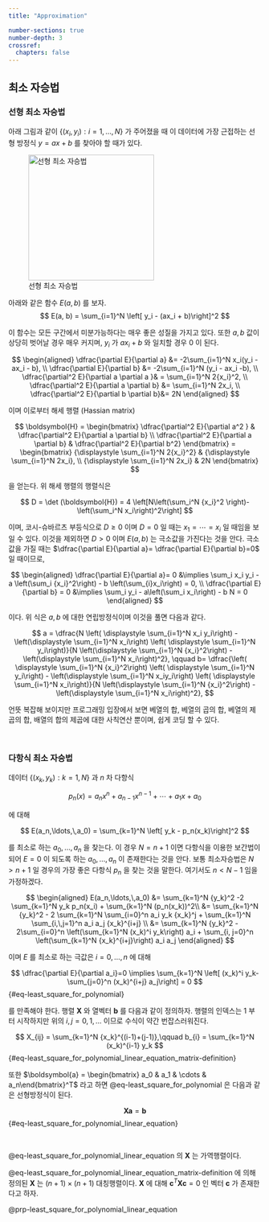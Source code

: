 ```yaml
---
title: "Approximation"

number-sections: true
number-depth: 3
crossref:
  chapters: false
---
```


## 최소 자승법

### 선형 최소 자승법

아래 그림과 같이 $\{(x_i,\,y_i) : i = 1,\ldots, N\}$ 가 주어졌을 때 이 데이터에 가장 근접하는 선형 방정식 $y=ax+b$ 를 찾아야 할 때가 있다.

![선형 최소 자승법](ch13_approximations/images/fig-linear_approximation-1.png){#fig-linear_lieast_seuare width=250}

아래와 같은 함수 $E(a,\,b)$ 를 보자.
$$
E(a, b) = \sum_{i=1}^N \left[ y_i - (ax_i + b)\right]^2
$$

이 함수는 모든 구간에서 미분가능하다는 매우 좋은 성질을 가지고 있다. 또한 $a,\,b$ 값이 상당히 벗어날 경우 매우 커지며, $y_i$ 가 $ax_i +b$ 와 일치할 경우 $0$ 이 된다. 

$$
\begin{aligned}
\dfrac{\partial E}{\partial a} &= -2\sum_{i=1}^N x_i(y_i - ax_i - b), \\
\dfrac{\partial E}{\partial b} &= -2\sum_{i=1}^N (y_i - ax_i -b), \\
\dfrac{\partial^2 E}{\partial a \partial a }& = \sum_{i=1}^N 2{x_i}^2, \\
\dfrac{\partial^2 E}{\partial a \partial b} &= \sum_{i=1}^N 2x_i, \\
\dfrac{\partial^2 E}{\partial b \partial b}&= 2N
\end{aligned}
$$

이며 이로부터 해세 행렬 (Hassian matrix)

$$
\boldsymbol{H} = \begin{bmatrix} \dfrac{\partial^2 E}{\partial a^2 } & \dfrac{\partial^2 E}{\partial a \partial b} \\ \dfrac{\partial^2 E}{\partial a \partial b} & \dfrac{\partial^2 E}{\partial b^2} \end{bmatrix} = \begin{bmatrix} {\displaystyle \sum_{i=1}^N 2{x_i}^2} & {\displaystyle \sum_{i=1}^N 2x_i}, \\ {\displaystyle \sum_{i=1}^N 2x_i} & 2N \end{bmatrix}
$$

을 얻는다. 위 해세 행렬의 행렬식은

$$
D = \det (\boldsymbol{H}) = 4 \left[N\left(\sum_i^N {x_i}^2 \right)- \left(\sum_i^N x_i\right)^2\right]
$$


이며, 코시-슈바르츠 부등식으로 $D\ge 0$ 이며 $D=0$ 일 때는 $x_1 = \cdots = x_i$ 일 때임을 보일 수 있다. 이것을 제외하면 $D>0$ 이며 $E(a,\,b)$ 는 극소값을 가진다는 것을 안다. 극소값을 가질 때는 $\dfrac{\partial E}{\partial a}= \dfrac{\partial E}{\partial b}=0$ 일 때이므로, 

$$
\begin{aligned}
\dfrac{\partial E}{\partial a}= 0 &\implies \sum_i x_i y_i - a \left(\sum_i {x_i}^2\right) - b \left(\sum_{i}x_i\right) = 0, \\
\dfrac{\partial E}{\partial b} = 0 &\implies \sum_i y_i - a\left(\sum_i x_i\right) - b N = 0
\end{aligned}
$$

이다. 위 식은 $a,\,b$ 에 대한 연립방정식이며 이것을 풀면 다음과 같다.

$$
a = \dfrac{N \left( \displaystyle \sum_{i=1}^N x_i y_i\right) - \left(\displaystyle \sum_{i=1}^N x_i\right) \left( \displaystyle \sum_{i=1}^N y_i\right)}{N \left(\displaystyle \sum_{i=1}^N {x_i}^2\right) - \left(\displaystyle \sum_{i=1}^N x_i\right)^2}, \qquad 
b=  \dfrac{\left( \displaystyle \sum_{i=1}^N {x_i}^2\right)  \left( \displaystyle \sum_{i=1}^N y_i\right) - \left(\displaystyle \sum_{i=1}^N x_iy_i\right) \left( \displaystyle \sum_{i=1}^N x_i\right)}{N \left(\displaystyle \sum_{i=1}^N {x_i}^2\right) - \left(\displaystyle \sum_{i=1}^N x_i\right)^2}, 
$$

언뜻 복잡해 보이지만 프로그래밍 입장에서 보면 베열의 합, 베열의 곱의 합, 베열의 제곱의 합, 배열의 합의 제곱에 대한 사칙연산 뿐이며, 쉽게 코딩 할 수 있다. 

</br>

### 다항식 최소 자승법

데이터 $\{(x_k,\,y_k):k=1,\,N\}$ 과 $n$ 차 다항식

$$
p_n (x) = a_n x^n + a_{n-1}x^{n-1} + \cdots + a_1 x + a_0
$$

에 대해 

$$
E(a_n,\ldots,\,a_0) = \sum_{k=1}^N \left[ y_k - p_n(x_k)\right]^2
$$

를 최소로 하는 $a_0,\ldots,\,a_n$ 을 찾는다. 이 경우 $N=n+1$ 이면 다항식을 이용한 보간법이 되어 $E=0$ 이 되도록 하는 $a_0,\ldots,\,a_n$ 이 존재한다는 것을 안다. 보통 최소자승법은 $N>n+1$ 일 경우의 가장 좋은 다항식 $p_n$ 을 찾는 것을 말한다. 여기서도 $n<N-1$ 임을 가정하겠다. 

$$
\begin{aligned}
E(a_n,\ldots,\,a_0) &= \sum_{k=1}^N {y_k}^2 -2 \sum_{k=1}^N y_k p_n(x_i) + \sum_{k=1}^N (p_n(x_k))^2\\
&= \sum_{k=1}^N {y_k}^2 - 2 \sum_{k=1}^N \sum_{i=0}^n a_i y_k {x_k}^j + \sum_{k=1}^N \sum_{i,\,j=1}^n a_i a_j {x_k}^{i+j} \\
&= \sum_{k=1}^N {y_k}^2 - 2\sum_{i=0}^n \left(\sum_{k=1}^N (x_k)^i y_k\right) a_i + \sum_{i, j=0}^n \left(\sum_{k=1}^N {x_k}^{i+j}\right) a_i a_j
\end{aligned} 
$$

이며 $E$ 를 최소로 하는 극값은 $i=0,\ldots,n$ 에 대해 

$$
\dfrac{\partial E}{\partial a_i}=0 \implies \sum_{k=1}^N \left[ (x_k)^i y_k- \sum_{j=0}^n  (x_k)^{i+j} a_j\right] = 0
$$ {#eq-least_square_for_polynomial}

를 만족해야 한다. 행렬 $\boldsymbol{X}$ 와 열벡터 $\boldsymbol{b}$ 를 다음과 같이 정의하자. 행렬의 인덱스는 $1$ 부터 시작하지만 위의 $i,\,j = 0,\,1,\ldots$ 이므로 수식이 약간 번잡스러워진다. 

$$
X_{ij} = \sum_{k=1}^N {x_k}^{(i-1)+(j-1)},\qquad b_{i} = \sum_{k=1}^N (x_k)^{i-1} y_k
$$ {#eq-least_square_for_polynomial_linear_equation_matrix-definition}

또한 $\boldsymbol{a} = \begin{bmatrix} a_0 & a_1 & \cdots & a_n\end{bmatrix}^T$ 라고 하면 @eq-least_square_for_polynomial 은 다음과 같은 선형방정식이 된다.

$$
\boldsymbol{Xa} = \boldsymbol{b}
$$ {#eq-least_square_for_polynomial_linear_equation}

</br>

::: {.callout-tip appearance="minimal"}

::: {#prp-least_square_for_polynomial_linear_equation}
@eq-least_square_for_polynomial_linear_equation 의 $\boldsymbol{X}$ 는 가역행렬이다.

:::



::: {.proof}

@eq-least_square_for_polynomial_linear_equation_matrix-definition 에 의해 정의된 $\boldsymbol{X}$ 는 $(n+1)\times (n+1)$ 대칭행렬이다. $\boldsymbol{X}$ 에 대해 $\boldsymbol{c}^T\boldsymbol{Xc} = 0$ 인 벡터 $\boldsymbol{c}$ 가 존재한다고 하자. 

:::

:::

@prp-least_square_for_polynomial_linear_equation 